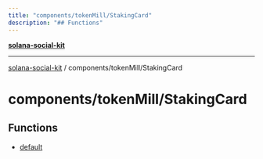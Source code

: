 ```yaml
---
title: "components/tokenMill/StakingCard"
description: "## Functions"
---
```


[**solana-social-kit**](../../../README.mdx)

***

[solana-social-kit](../../../README.mdx) / components/tokenMill/StakingCard

# components/tokenMill/StakingCard

## Functions

- [default](functions/default.mdx)
